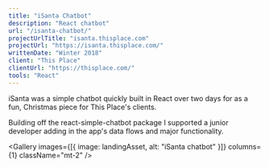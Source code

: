 ```yaml
---
title: "iSanta Chatbot"
description: "React chatbot"
url: "/isanta-chatbot/"
projectUrlTitle: "isanta.thisplace.com"
projectUrl: "https://isanta.thisplace.com/"
writtenDate: "Winter 2018"
client: "This Place"
clientUrl: "https://thisplace.com/"
tools: "React"
---
```




iSanta was a simple chatbot quickly built in React over two days for as a fun, Christmas piece for This Place's clients.

Building off the react-simple-chatbot package I supported a junior developer adding in the app's data flows and major functionality.

<Gallery
  images={[{ image: landingAsset, alt: "iSanta chatbot" }]}
  columns={1}
  className="mt-2"
/>
